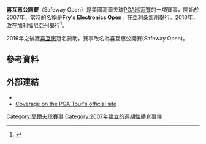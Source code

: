 {{Infobox golf tournament
| name             = Safeway Open
| nickname         = 
| image            = 
| location         = [[Napa,_California|Napa, California]]
| establishment    = 2007
| course           = [[Silverado_Country_Club|Silverado Country Club]],<br>North course
| par              = 72
| yardage          = {{convert |7203|yd}}
| tour             = [[PGA巡迴賽|PGA巡迴賽]]
| format           = [[比桿賽|比桿賽]]
| purse            = 600萬美元
| month_played     = 10月
| aggregate        = 262 [[Cameron_Beckman|Cameron Beckman]] (2008)<br>262 [[Kevin_Sutherland|Kevin Sutherland]] (2008)<br>262 [[Troy_Matteson|Troy Matteson]] (2009)<br>262 [[Rickie_Fowler|Rickie Fowler]] (2009)<br>262 [[Jamie_Lovemark|Jamie Lovemark]] (2009)
| to-par           = −18 ''as above''
| current_champion = {{flagicon|ARG}} [[Emiliano_Grillo|Emiliano Grillo]]
}}
{{Location map
|USA relief
|relief     = 1
|label      = <small>'''Silverado<br>Country Club'''</small>
|position   = 
|lat        = 38.349
|long       = -122.264
|caption    = 在美國的位置
|float      = 
|background= 
|width      = 240
}}
'''喜互惠公開賽'''（Safeway Open）是美國高爾夫球[[PGA巡迴賽|PGA巡迴賽]]的一項賽事，開始於2007年，當時的名稱是'''Fry's Electronics Open'''，在亞利桑那州舉行。2010年，改在加利福尼亞州舉行<ref>{{cite news |url=http://napavalleyregister.com/news/local/silverado-country-club-to-host-pga-tour-event/article_d35241a4-e43a-11e2-b0b0-001a4bcf887a.html |title=Silverado Country Club to host PGA Tour event |first=Marty |last=James |date=July 4, 2013 |newspaper=[[Napa_Valley_Register|Napa Valley Register]] |accessdate=2016-02-23 |archive-date=2019-12-04 |archive-url=https://web.archive.org/web/20191204034531/https://napavalleyregister.com/news/local/silverado-country-club-to-host-pga-tour-event/article_d35241a4-e43a-11e2-b0b0-001a4bcf887a.html |dead-url=no }}</ref>。

2016年之後獲[[西夫韦|喜互惠]]冠名贊助，賽事改名為喜互惠公開賽(Safeway Open)。

==參考資料==
{{reflist}}

==外部連結==
*{{official website}}
*[http://www.pgatour.com/tournaments/frys-com-open.html Coverage on the PGA Tour's official site]{{Wayback|url=http://www.pgatour.com/tournaments/frys-com-open.html |date=20160809232455 }}
{{Coord|38.349|-122.264|display=title|type:event}}

{{PGA_Tour_Events}}

[[Category:高爾夫球賽事|Category:高爾夫球賽事]]
[[Category:2007年建立的週期性體育事件|Category:2007年建立的週期性體育事件]]